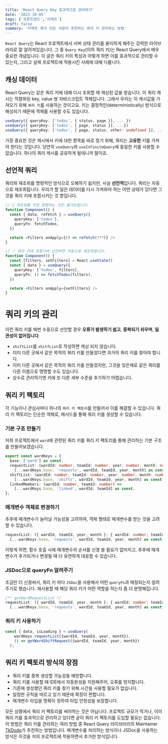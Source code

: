 ```yaml
---
title: 'React Query Key 효과적으로 관리하기'
date: '2023-10-05'
tags: ['프론트엔드','리액트']
draft: false
summary: '리액트 쿼리 만든 사람이 추천하는 쿼리 키 관리하는 방법'
---
```


`React Query`는 React 프로젝트에서 서버 상태 관리를 용이하게 해주는 강력한 라이브러리로 잘 알려져있습니다. 그 중 `Query Key`(이하 쿼리 키)는 React Query에서 매우 중요한 개념입니다.
이 글은 쿼리 키의 특성과 어떻게 하면 이를 효과적으로 관리할 수 있는지, 그리고 실제 프로젝트에 적용시킨 사례에 대해 다룹니다.

## 캐싱 데이터
React Query는 같은 쿼리 키에 대해 다시 조회할 때 캐싱된 값을 받습니다. 이 쿼리 캐시는 직렬화된 key, value 쌍 자바스크립트 객체입니다. 그래서 우리는 이 캐시값을 가져오기 위해 `쿼리 키`를 사용하는 것이고요.
키는 결정적인(deterministically) 방식으로 해싱되기 때문에 객체를 사용할 수도 있습니다.

```ts
useQuery({ queryKey: ['todos', { status, page }], ... })
useQuery({ queryKey: ['todos', { page, status }], ...})
useQuery({ queryKey: ['todos', { page, status, other: undefined }], ... })
```

가장 중요한 것은 캐시에서 키에 대한 항목을 바로 찾기 위해, 쿼리는 **고유한** 키를 가져야 한다는 것입니다. 당연히 `useQuery`와 `useInfiniteQuery`에 동일한 키를 사용할 수 없습니다. 하나의 쿼리 캐시를 공유하게 될테니까 말이죠.

## 선언적 쿼리
쿼리와 재조회를 명령적인 방식으로 오해하기 쉽지만, 사실 **선언적**입니다. 쿼리는 자동으로 재조회됩니다. 우리가 할 일은 데이터를 다시 가져와야 하는 어떤 상태가 있다면 그것을 쿼리 키에 포함시키는 것 뿐입니다.

```ts
// 🚨 재조회를 직접 명령하는 것은 불가능합니다.
function Component() {
  const { data, refetch } = useQuery({
    queryKey: ['todos'],
    queryFn: fetchTodos,
  })

  return <Filters onApply={() => refetch(???)} />
}

// ✅ 쿼리 키에 포함시켜 선언하면 자동으로 재조회합니다.
function Component() {
  const [filters, setFilters] = React.useState()
  const { data } = useQuery({
    queryKey: ['todos', filters],
    queryFn: () => fetchTodos(filters),
  })

  return <Filters onApply={setFilters} />
}
```

# 쿼리 키의 관리
이런 쿼리 키를 매번 수동으로 선언할 경우 **오류가 발생하기 쉽고**, **중복되기 쉬우며**, **일관성이 없어집니다**.
- `shiftList`를 `shitfList`로 작성하면 캐싱 되지 않습니다.
- 이미 다른 곳에서 같은 목적의 쿼리 키를 만들었다면 과거의 쿼리 키를 찾아야 합니다.
- 이미 다른 곳에서 같은 목적의 쿼리 키를 만들었지만, 그것을 잊은채로 같은 쿼리를 다른 이름으로 명명할 수도 있습니다.
- 상수로 관리하기엔 키에 또 다른 세부 수준을 추가하기 어렵습니다.

## 쿼리 키 팩토리
각 기능이나 관심사마다 하나의 `쿼리 키 팩토리`를 만들어서 이를 해결할 수 있습니다. 쿼리 키 팩토리는 단순한 객체로, 메서드를 통해 쿼리 키를 생성할 수 있습니다.

### 기본 구조 만들기

저희 프로젝트에서 `ward`에 관련된 쿼리 키를 쿼리 키 팩토리를 통해 관리하는 기본 구조를 만들어보겠습니다.

```ts
export const wardKeys = {
  base: ['ward'] as const,
  requestList: (wardId: number, teamId: number, year: number, month: number) =>
    [...wardKeys.base, 'requests', wardId, teamId, year, month] as const,
  shiftList: (wardId: number, teamId: number, year: number, month: number) =>
    [...wardKeys.base, 'shifts', wardId, teamId, year, month] as const,
  linkedMembers: (wardId: number, teamId: number) =>
    [...wardKeys.base, 'linked', wardId, teamId] as const,
};
```

### 매개변수 객체로 변경하기
추후에 매개변수가 늘어날 가능성을 고려하여, 객체 형태로 매개변수를 받는 것을 고려할 수 있습니다.
```ts
requestList: ({ wardId, teamId, year, month }: { wardId: number; teamId: number; year: number; month: number; }) =>
  [...wardKeys.base, 'requests', wardId, teamId, year, month] as const,
```
이렇게 하면, 함수 호출 시에 매개변수의 순서를 신경 쓸 필요가 없어지고, 추후에 매개변수가 추가되거나 변경될 때 더 유연하게 대응할 수 있습니다.

### JSDoc으로 queryFn 알려주기
조금만 더 신경써서, 쿼리 키 마다 `JSDoc`을 사용해서 어떤 `queryFn`과 매칭되는지 알려주기로 했습니다. 재사용할 때 해당 쿼리 키가 어떤 역할을 하는지 좀 더 분명해집니다.
```ts
/** getWardRequestList */
requestList: ({ wardId, teamId, year, month }: { wardId: number; teamId: number; year: number; month: number; }) =>
  [...wardKeys.base, 'requests', wardId, teamId, year, month] as const,
```

### 쿼리 키 사용하기
```ts
const { data, isLoading } = useQuery(
    wardKeys.requestList({wardId, teamId, year, month}),
    () => getWardShiftRequest({wardId, teamId, year, month})
  );
```

## 쿼리 키 팩토리 방식의 장점
- 쿼리 키를 중복 생성할 가능성을 예방합니다.
- 쿼리 키를 사용할 때 IDE에서 자동완성을 지원해주어, 오류를 방지합니다.
- 기존에 생성했던 쿼리 키를 찾기 위해 시간을 사용할 필요가 없습니다.
- 일정한 규칙을 따르고 있기 때문에 확장이 편합니다.
- 매개변수 타입을 명확이 정하여 타입 안정성을 보장합니다.

모든 상황에서 쿼리 키 팩토리를 써야하는 것은 아닙니다. 프로젝트 규모가 작거나, 이미 쿼리 키를 효과적으로 관리하고 있다면 굳이 쿼리 키 팩토리를 도입할 필요는 없습니다. 이 방법은 쿼리 키를 관리하는 여러 방법 중 React Query 라이브러리의 Maintainer <a href='https://tkdodo.eu/blog/effective-react-query-keys'>TkDodo</a>가 추천하는 방법입니다.
매개변수를 처리하는 방식이나 JSDoc을 사용하는 방식은 이것을 저의 프로젝트에 적용하면서 추가한 방식입니다.